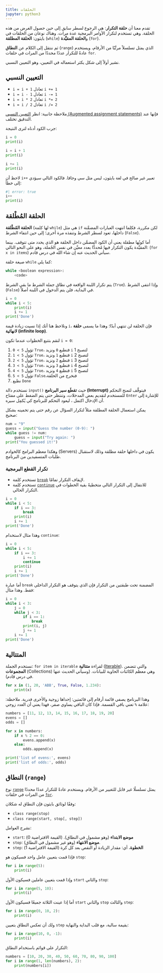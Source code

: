 ```yaml
---
title: الحلقات
jupyter: python3
---
```


تقدم معنا أن  **حلقة التكرار**: هي الرجوع لسطر سابق إلى حين حصول الغرض من هذه الحلقة. وهي تستخدم لتكرار الأوامر البرمجية عدة مرات. وهناك نوعان من الحلقات في بايثون: **الحلقة المطلقة** (`while`) و**الحلقة المقيَّدة** (`for`).

ثم ننتقل إلى الكلام عن **النطاق** (`range`) الذي يمثل تسلسلاً مرتَّبًا من الأرقام، ويستخدم عادةً للتكرار عددًا محددًا من المرات في حلقات `for`.

نشير أولاً إلى شكل يكثر استعماله في التعيين، وهو التعيين النسبي.

## التعيين النسبي

- `i = i + 1` تعادل `i += 1`
- `i = i - 1` تعادل `i -= 1`
- `i = i * 2` تعادل `i *= 2`
- `i = i / 2` تعادل `i /= 2`

ملاحظة جانبية: انظر [التعيين النسبي (Augmented assignment statements)](https://docs.python.org/3/reference/simple_stmts.html#augmented-assignment-statements) فإنها عند التدقيق تختلف.

جرب الكود أدناه لترى النتيجة:

```python
i = 0
print(i)
```

```python
i = i + 1
print(i)
```

```python
i += 1
print(i)
```

لاحظ أن `i++` تعبير غير صالح في لغة بايثون، ليس مثل سي وجافا. فالكود التالي سيؤدي إلى خطأ:

```python
#| error: true
i++
print(i)
```


## الحلقة المُطْلقة

**الحلقة المُطْلقة** (لها كلمة `while`) هي مثل `if` لكن مكررة، فكلما انتهت العبارات المضمَّنة داخلها، تعود لسطر الشرط وتنفذه مرة أخرى؛ إلى حين انتفاء الشرط (`False`).

أما كونُها مطقلة يعني أن الكود المضمَّن داخل الحلقة هو الذي يحدد متى تتوقف. بينما المقيَّدة يكون التكرار فيها مُحددًّا بعدد معيَّن في نفس الجُملة، وهو على النحو التالي: (`for x in items`) سيأتي الحديث عنه إن شاء الله في درس قادم.

صيغة حلقة `while` كما يلي:

```python
while <boolean expression>:
    <code>
```

يتم تكرار اللبنة الواقعة في نطاق جملة الشرط ما بقي الشرط (`True`). وإذا انتفى الشرط (`False`) في البداية، فلن يتم الدخول في اللبنة أصلاً.

```python
i = 0
while i < 5:
    print(i)
    i += 1
print('Done')
```

ونلاحظ هنا أنك إذا نسيت زيادة قيمة `i`، فإن الحلقة لن تنتهي أبدًا؛ وهذا ما يسمى **حلقة لانهائية (infinite loop)**.

لنقم بتتبع الخطوات عندما تكون `i = 0`:

1. `0 < 5` تؤول `True`، فنطبع `0` ونزيد `i` لتصبح 1
2. `1 < 5` تؤول `True`، فنطبع `1` ونزيد `i` لتصبح 2
3. `2 < 5` تؤول `True`، فنطبع `2` ونزيد `i` لتصبح 3
4. `3 < 5` تؤول `True`، فنطبع `3` ونزيد `i` لتصبح 4
5. `4 < 5` تؤول `True`، فنطبع `4` ونزيد `i` لتصبح 5
6. `5 < 5` تؤول `False`،فنخرج من الحلقة
7. نطبع `Done`


نستخدم دالة `input()` حيث **تقطَع سير البرنامج (Interrupt)** فيتوقَّف لتمنح التحكم للمستخدم لتقديم بعض المدخلات، وتنتظر حتى يتم الضغط على مفتاح `Enter` للإشارة إلى أن الإدخال اكتمل ، ليعود التحكم للبرنامج كي يُكمِل سيره.

يمكن استعمال الحلقة المطلقة مثلاً لتكرار السؤال عن رقم حتى يتم تخمينه بشكل صحيح:

```python
num = "9"
guess = input("Guess the number (0-9): ")
while guess != num:
    guess = input("Try again: ")
print("You guessed it!")
```

وهكذا معظم البرامج كالخوادم (Servers) يكون في داخلها حلقة مطلقة وذلك لاستقبال طلبات المتسفيدين من البرنامج.

### تكرار القطع البرمجية

- تستخدم كلمة [`break`](https://docs.python.org/3/reference/simple_stmts.html#break) لإيقاف التكرار تمامًا.
- تستخدم كلمة [`continue`](https://docs.python.org/3/reference/simple_stmts.html#continue) للانتقال إلى التكرار التالي متخطيةً بقية الخطوات في التكرار الحالي.

```python
i = 0
while i < 5:
    if i == 3:
        break
    print(i)
    i += 1
print('Done')
```

وهذا مثال لاستخدام `continue`:

```python
i = 0
while i < 5:
    if i == 3:
        i += 1
        continue
    print(i)
    i += 1
print('Done')
```

أما عبارة `break` المضمنة تحت طبقتين من التكرار فإن الذي يتوقف هو التكرار الداخلي فقط. وهذا مثال:

```python
i = 0
while i < 3:
    j = 0
    while j < 3:
        if i == 1:
            break
        print(i, j)
        j += 1
    i += 1
print('Done')
```

## المتتالية

نستخدم الجملة: `for item in iterable` لقراءة **متتالية** ([Iterable](https://docs.python.org/3/glossary.html#term-iterable)). والتي تتضمن **المجموعات**  (Collections) وهي معظم الكائنات الحاوية للبيانات. (وسيأتي الحديث عنها في درس قادم).

```python
for x in (1, 20, 'ABB', True, False, 1.234):
    print(x)
```

وهذا البرنامج يصفي قائمة أرقام إلى قائمتين: إحداها زوجية والأخرى فدرية. ملاحظة: علامة `%` تعني باقي القسمة. فإذا كان الباقي يساوي صفر، فهذا يعني أن العدد زوجي:

```python
numbers = [11, 12, 13, 14, 15, 16, 17, 18, 19, 20]
evens = []
odds = []

for x in numbers:
    if x % 2 == 0:
        evens.append(x)
    else:
        odds.append(x)

print('list of evens:', evens)
print('list of odds:', odds)
```

## النطاق (`range`)

نوع [`range`](https://docs.python.org/3/library/stdtypes.html#range) يمثل تسلسلًا غير قابل للتغيير من الأرقام. ويستخدم عادةً للتكرار عددًا محددًا من المرات في حلقات [`for`](https://docs.python.org/3/reference/compound_stmts.html#for).

وفقًا لوثائق بايثون فإن النطاق له شكلان:

- `class range(stop)`
- `class range(start, stop[, step])`

نشرح العوامل:

- `start`: **موضع الابتداء** (وهو مشمول في النطاق). (القيمة الافتراضية 0)
- `stop`: **موضع الانتهاء** (وهو غير مشمول في النطاق).
- `step`: **الخطوة**، أي: مقدار الزيادة أو النقص بعد كل كرة (القيمة الافتراضية 1)


فإذا قمت بتعيين عامل واحد فسيكون هو `stop`:

```python
for i in range(5):
    print(i)
```

وإذا قمت بتعيين عاملين فسيكون الأول `start` والثاني `stop`:

```python
for i in range(5, 10):
    print(i)
```

أما إذا عينت الثلاثة جميعًا فسيكون الأول `start` والثاني `stop` والثالث `step`:

```python
for i in range(0, 10, 2):
    print(i)
```

ولك أن تعكس النطاق بتعيين `step` بقيمة سالبة، مع قلب البداية والنهاية:

```python
for i in range(10, 0, -1):
    print(i)
```

التكرار على قوائم باستخدام النطاق:

```python
numbers = [10, 20, 30, 40, 50, 60, 70, 80, 90, 100]
for i in range(1, len(numbers), 2):
    print(numbers[i])
```
